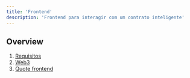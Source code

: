 ```yaml
---
title: 'Frontend'
description: 'Frontend para interagir com um contrato inteligente'
---
```


## Overview

1. [Requisitos](/courses/dev/05/requirements)
2. [Web3](/courses/dev/05/web3)
3. [Quote frontend](/courses/dev/05/quote-frontend)
